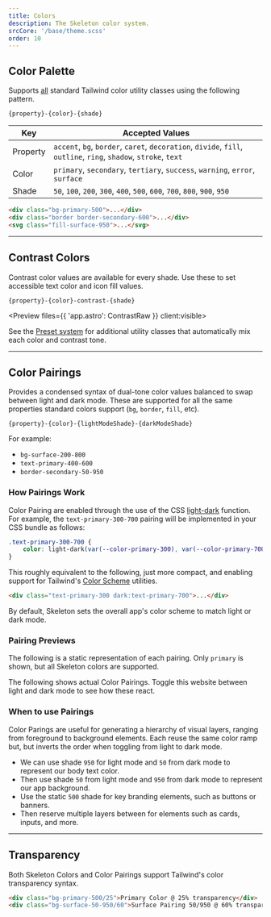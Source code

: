 ```yaml
---
title: Colors
description: The Skeleton color system.
srcCore: '/base/theme.scss'
order: 10
---
```




## Color Palette

<Default />

Supports <u>all</u> standard Tailwind color utility classes using the following pattern.

```
{property}-{color}-{shade}
```

| Key      | Accepted Values                                                                                                  |
| -------- | ---------------------------------------------------------------------------------------------------------------- |
| Property | `accent`, `bg`, `border`, `caret`, `decoration`, `divide`, `fill`, `outline`, `ring`, `shadow`, `stroke`, `text` |
| Color    | `primary`, `secondary`, `tertiary`, `success`, `warning`, `error`, `surface`                                     |
| Shade    | `50`, `100`, `200`, `300`, `400`, `500`, `600`, `700`, `800`, `900`, `950`                                       |

```html
<div class="bg-primary-500">...</div>
<div class="border border-secondary-600">...</div>
<svg class="fill-surface-950">...</svg>
```

---

## Contrast Colors

Contrast color values are available for every shade. Use these to set accessible text color and icon fill values.

```
{property}-{color}-contrast-{shade}
```

<Preview files={{ 'app.astro': ContrastRaw }} client:visible>
	<Contrast />
</Preview>

See the [Preset system](/docs/design/presets) for additional utility classes that automatically mix each color and contrast tone.

---

## Color Pairings

Provides a condensed syntax of dual-tone color values balanced to swap between light and dark mode. These are supported for all the same properties standard colors support (`bg`, `border`, `fill`, etc).

```
{property}-{color}-{lightModeShade}-{darkModeShade}
```

For example:

- `bg-surface-200-800`
- `text-primary-400-600`
- `border-secondary-50-950`

### How Pairings Work

Color Pairing are enabled through the use of the CSS [light-dark](https://developer.mozilla.org/en-US/docs/Web/CSS/color_value/light-dark) function. For example, the `text-primary-300-700` pairing will be implemented in your CSS bundle as follows:

```css
.text-primary-300-700 {
	color: light-dark(var(--color-primary-300), var(--color-primary-700));
}
```

This roughly equivalent to the following, just more compact, and enabling support for Tailwind's [Color Scheme](https://tailwindcss.com/docs/color-scheme) utilities.

```html
<div class="text-primary-300 dark:text-primary-700">...</div>
```

By default, Skeleton sets the overall app's color scheme to match light or dark mode.

### Pairing Previews

The following is a static representation of each pairing. Only `primary` is shown, but all Skeleton colors are supported.

<Pairings />

The following shows actual Color Pairings. Toggle this website between light and dark mode to see how these react.

<PairingsDynamic />

### When to use Pairings

Color Parings are useful for generating a hierarchy of visual layers, ranging from foreground to background elements. Each reuse the same color ramp but, but inverts the order when toggling from light to dark mode.

<Preview client:visible>
	<PairingsStack />
</Preview>

- We can use shade `950` for light mode and `50` from dark mode to represent our body text color.
- Then use shade `50` from light mode and `950` from dark mode to represent our app background.
- Use the static `500` shade for key branding elements, such as buttons or banners.
- Then reserve multiple layers between for elements such as cards, inputs, and more.

---

## Transparency

Both Skeleton Colors and Color Pairings support Tailwind's color transparency syntax.

```html
<div class="bg-primary-500/25">Primary Color @ 25% transparency</div>
<div class="bg-surface-50-950/60">Surface Pairing 50/950 @ 60% transparency</div>
```
